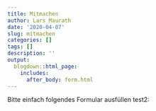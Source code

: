 ```yaml
---
title: Mitmachen
author: Lars Maurath
date: '2020-04-07'
slug: mitmachen
categories: []
tags: []
description: ''
output:
  blogdown::html_page:
    includes:
      after_body: form.html
---
```


Bitte einfach folgendes Formular ausfüllen test2: